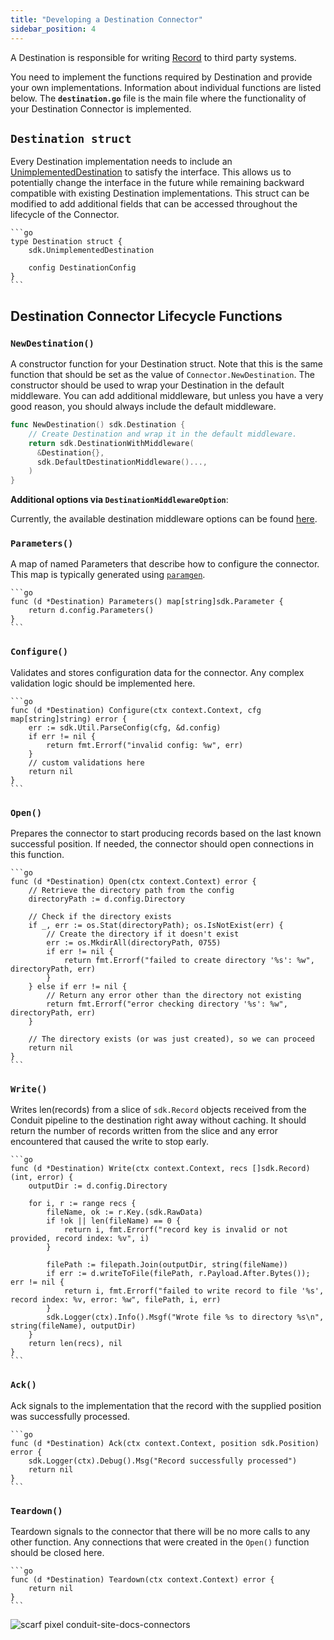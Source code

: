 ```yaml
---
title: "Developing a Destination Connector"
sidebar_position: 4
---
```


A Destination is responsible for writing [Record](https://pkg.go.dev/github.com/conduitio/conduit-connector-sdk#Record) to third party systems.

You need to implement the functions required by Destination and provide your own implementations. Information about individual functions are listed below. The **`destination.go`** file is the main file where the functionality of your Destination Connector is implemented.

## `Destination struct`

Every Destination implementation needs to include an [UnimplementedDestination](https://pkg.go.dev/github.com/conduitio/conduit-connector-sdk#UnimplementedDestination) to satisfy the interface. This allows us to potentially change the interface in the future while remaining backward compatible with existing Destination implementations.  This struct can be modified to add additional fields that can be accessed throughout the lifecycle of the Connector.

    ```go
    type Destination struct {
        sdk.UnimplementedDestination

        config DestinationConfig
    }
    ```

## Destination Connector Lifecycle Functions

### `NewDestination()`

A constructor function for your Destination struct. Note that this is the same function that should be set as the value of `Connector.NewDestination`. The constructor should be used to wrap your Destination in the default middleware. You can add additional middleware, but unless you have a very good reason, you should always include the default middleware.

```go
func NewDestination() sdk.Destination {
    // Create Destination and wrap it in the default middleware.
    return sdk.DestinationWithMiddleware(
      &Destination{}, 
      sdk.DefaultDestinationMiddleware()...,
    )
}
```

**Additional options via `DestinationMiddlewareOption`**:

Currently, the available destination middleware options can be found [here](https://github.com/ConduitIO/conduit-connector-sdk/blob/1cbe778fabc8f903e075872560e6a91049d2e978/destination_middleware.go#L44-L50).

### `Parameters()`

A map of named Parameters that describe how to configure the connector. This map is typically generated using [`paramgen`](https://github.com/ConduitIO/conduit-commons/tree/main/paramgen).

    ```go
    func (d *Destination) Parameters() map[string]sdk.Parameter {
        return d.config.Parameters()
    }
    ```

### `Configure()`

Validates and stores configuration data for the connector. Any complex validation logic should be implemented here.

    ```go
    func (d *Destination) Configure(ctx context.Context, cfg map[string]string) error {
        err := sdk.Util.ParseConfig(cfg, &d.config)
        if err != nil {
            return fmt.Errorf("invalid config: %w", err)
        }
        // custom validations here
        return nil
    }
    ```

### `Open()`

Prepares the connector to start producing records based on the last known successful position. If needed, the connector should open connections in this function.

    ```go
    func (d *Destination) Open(ctx context.Context) error {
        // Retrieve the directory path from the config
        directoryPath := d.config.Directory

        // Check if the directory exists
        if _, err := os.Stat(directoryPath); os.IsNotExist(err) {
            // Create the directory if it doesn't exist
            err := os.MkdirAll(directoryPath, 0755)
            if err != nil {
                return fmt.Errorf("failed to create directory '%s': %w", directoryPath, err)
            }
        } else if err != nil {
            // Return any error other than the directory not existing
            return fmt.Errorf("error checking directory '%s': %w", directoryPath, err)
        }

        // The directory exists (or was just created), so we can proceed
        return nil
    }
    ```

### `Write()`

Writes len(records) from a slice of `sdk.Record` objects received from the Conduit pipeline to the destination right away without caching.  It should return the number of records written from the slice and any error encountered that caused the write to stop early.

    ```go
    func (d *Destination) Write(ctx context.Context, recs []sdk.Record) (int, error) {
        outputDir := d.config.Directory

        for i, r := range recs {
            fileName, ok := r.Key.(sdk.RawData)
            if !ok || len(fileName) == 0 {
                return i, fmt.Errorf("record key is invalid or not provided, record index: %v", i)
            }

            filePath := filepath.Join(outputDir, string(fileName))
            if err := d.writeToFile(filePath, r.Payload.After.Bytes()); err != nil {
                return i, fmt.Errorf("failed to write record to file '%s', record index: %v, error: %w", filePath, i, err)
            }
            sdk.Logger(ctx).Info().Msgf("Wrote file %s to directory %s\n", string(fileName), outputDir)
        }
        return len(recs), nil
    }
    ```

### `Ack()`

Ack signals to the implementation that the record with the supplied position was successfully processed.

    ```go
    func (d *Destination) Ack(ctx context.Context, position sdk.Position) error {
        sdk.Logger(ctx).Debug().Msg("Record successfully processed")
        return nil
    }
    ```

### `Teardown()`

Teardown signals to the connector that there will be no more calls to any other function. Any connections that were created in the `Open()` function should be closed here.

    ```go
    func (d *Destination) Teardown(ctx context.Context) error {
        return nil
    }  
    ```

![scarf pixel conduit-site-docs-connectors](https://static.scarf.sh/a.png?x-pxid=2fa824d7-fd94-4cf9-a5c8-ea63c9860213)